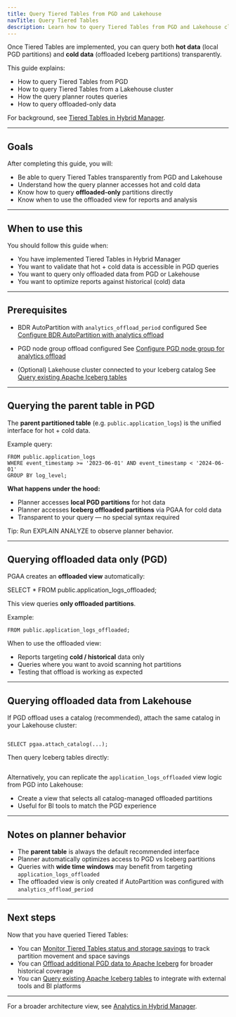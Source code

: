 ```yaml
---
title: Query Tiered Tables from PGD and Lakehouse
navTitle: Query Tiered Tables
description: Learn how to query Tiered Tables from PGD and Lakehouse clusters in Hybrid Manager.
---
```


Once Tiered Tables are implemented, you can query both **hot data** (local PGD partitions) and **cold data** (offloaded Iceberg partitions) transparently.

This guide explains:

- How to query Tiered Tables from PGD
- How to query Tiered Tables from a Lakehouse cluster
- How the query planner routes queries
- How to query offloaded-only data

For background, see [Tiered Tables in Hybrid Manager](../tiered_tables).

---

## Goals

After completing this guide, you will:

* Be able to query Tiered Tables transparently from PGD and Lakehouse
* Understand how the query planner accesses hot and cold data
* Know how to query **offloaded-only** partitions directly
* Know when to use the offloaded view for reports and analysis

---

## When to use this

You should follow this guide when:

- You have implemented Tiered Tables in Hybrid Manager
- You want to validate that hot + cold data is accessible in PGD queries
- You want to query only offloaded data from PGD or Lakehouse
- You want to optimize reports against historical (cold) data

---

## Prerequisites

- BDR AutoPartition with `analytics_offload_period` configured
See [Configure BDR AutoPartition with analytics offload](./configure-tiered-autopartition)

- PGD node group offload configured
See [Configure PGD node group for analytics offload](./configure-tiered-offload)

- (Optional) Lakehouse cluster connected to your Iceberg catalog
See [Query existing Apache Iceberg tables](./query-iceberg-existing-tables)

---

## Querying the parent table in PGD

The **parent partitioned table** (e.g. `public.application_logs`) is the unified interface for hot + cold data.

Example query:

```SELECT log_level, COUNT(*)
FROM public.application_logs
WHERE event_timestamp >= '2023-06-01' AND event_timestamp < '2024-06-01'
GROUP BY log_level;
```

**What happens under the hood:**

- Planner accesses **local PGD partitions** for hot data
- Planner accesses **Iceberg offloaded partitions** via PGAA for cold data
- Transparent to your query — no special syntax required

Tip: Run EXPLAIN ANALYZE to observe planner behavior.

---

## Querying offloaded data only (PGD)

PGAA creates an **offloaded view** automatically:

SELECT * FROM public.application_logs_offloaded;

This view queries **only offloaded partitions**.

Example:

```SELECT log_level, COUNT(*)
FROM public.application_logs_offloaded;
```

When to use the offloaded view:

- Reports targeting **cold / historical** data only
- Queries where you want to avoid scanning hot partitions
- Testing that offload is working as expected

---

## Querying offloaded data from Lakehouse

If PGD offload uses a catalog (recommended), attach the same catalog in your Lakehouse cluster:

```SELECT pgaa.add_catalog(...);

SELECT pgaa.attach_catalog(...);
```

Then query Iceberg tables directly:

```SELECT * FROM iot_data.application_logs_part_2023_jan;
```
Alternatively, you can replicate the `application_logs_offloaded` view logic from PGD into Lakehouse:

- Create a view that selects all catalog-managed offloaded partitions
- Useful for BI tools to match the PGD experience

---

## Notes on planner behavior

- The **parent table** is always the default recommended interface
- Planner automatically optimizes access to PGD vs Iceberg partitions
- Queries with **wide time windows** may benefit from targeting `application_logs_offloaded`
- The offloaded view is only created if AutoPartition was configured with `analytics_offload_period`

---

## Next steps

Now that you have queried Tiered Tables:

- You can [Monitor Tiered Tables status and storage savings](./monitor-tiered-tables) to track partition movement and space savings
- You can [Offload additional PGD data to Apache Iceberg](./offload-pgd-to-iceberg) for broader historical coverage
- You can [Query existing Apache Iceberg tables](./query-iceberg-existing-tables) to integrate with external tools and BI platforms

---

For a broader architecture view, see [Analytics in Hybrid Manager](../index).
